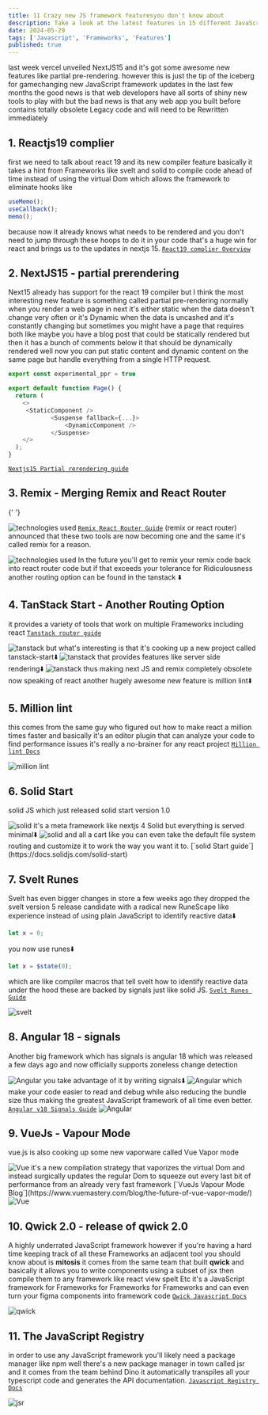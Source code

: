 ```yaml
---
title: 11 Crazy new JS framework featuresyou don't know about
description: Take a look at the latest features in 15 different JavaScript frameworks and the problems they solve for web developers. Take an first look at the React compiler, Angular signals, Svelte runes, and more..
date: 2024-05-29
tags: ['Javascript', 'Frameworks', 'Features']
published: true
---
```


last week vercel unveiled NextJS15 and it's got some awesome new features like partial pre-rendering. however this is just the tip of the
iceberg for gamechanging new JavaScript framework updates in the last few months the good news is that web developers
have all sorts of shiny new tools to play with but the bad news is that any web app you built before contains totally obsolete Legacy
code and will need to be Rewritten immediately

## 1. Reactjs19 complier

first we need to talk about react 19 and its new compiler feature basically it takes a
hint from Frameworks like svelt and solid to compile code ahead of time instead of using the virtual Dom which
allows the framework to eliminate hooks like

```js {4} react hooks
useMemo();
useCallback();
memo();
```

because now it already knows what needs to be rendered and you don't need to jump through these hoops to do it in your
code that's a huge win for react and brings us to the updates in nextjs 15.
[`React19 complier Overview`](https://react.dev/learn/react-compiler)

## 2. NextJS15 - partial prerendering

Next15 already has support for the react 19 compiler but I think the most
interesting new feature is something called partial pre-rendering normally when you render a web page in next it's either static when the data doesn't
change very often or it's Dynamic when the data is uncashed and it's constantly changing but sometimes you might have a page that requires both like maybe you
have a blog post that could be statically rendered but then it has a bunch of comments below it that should be dynamically rendered well now you can
put static content and dynamic content on the same page but handle everything from a single HTTP request.

```js {4} showLineNumbers
export const experimental_ppr = true

export default function Page() {
  return (
    <>
     <StaticComponent />
            <Suspense fallback={...}>
                <DynamicComponent />
            </Suspense>
    </>
  );
}
```

[`Nextjs15 Partial rerendering guide`](https://nextjs.org/blog/next-15-rc#incremental-adoption-of-partial-prerendering-experimental)

## 3. Remix - Merging Remix and React Router

{' '}

<img
  src="/blog/remix.JPG"
  alt="technologies used"
  className=" w-auto h-auto rounded-xl"
/>
[`Remix React Router Guide`](https://remix.run/docs/en/main/discussion/react-router)
(remix or react router) announced that these two tools are now becoming one and the
same it's called remix for a reason.

<img
  src="/blog/remix1.JPG"
  alt="technologies used"
  className=" w-auto h-auto rounded-xl"
/>
In the future you'll get to remix your remix code back into react router code but
if that exceeds your tolerance for Ridiculousness another routing option can be found
in the tanstack ⬇️

## 4. TanStack Start - Another Routing Option

it provides a variety of tools that work on multiple Frameworks including react
[`Tanstack router guide`](https://tanstack.com/router/latest)

<img
  src="/blog/tanstack1.JPG"
  alt="tanstack"
  className=" w-auto h-auto rounded-xl"
/>
but what's interesting is that it's cooking up a new project called tanstack-start⬇️
<img
  src="/blog/tanstack2.JPG"
  alt="tanstack"
  className=" w-auto h-auto rounded-xl"
/>
that provides features like server side rendering⬇️
<img
  src="/blog/tanstack3.JPG"
  alt="tanstack"
  className=" w-auto h-auto rounded-xl"
/>
thus making next JS and remix completely obsolete now speaking of react another hugely
awesome new feature is million lint⬇️

## 5. Million lint

this comes from the same guy who figured out how to make react a million times faster and basically it's
an editor plugin that can analyze your code to find performance issues it's really a no-brainer for any react project
[`Million lint Docs`](https://old.million.dev/docs/introduction)

<img
  src="/blog/million-lint.JPG"
  alt="million lint"
  className=" w-auto h-auto rounded-xl"
/>

## 6. Solid Start

solid JS which just released solid start version 1.0

<img src="/blog/solid.JPG" alt="solid" className=" w-auto h-auto rounded-xl" />
it's a meta framework like nextjs 4 Solid but everything is served minimal⬇️
<img src="/blog/solid1.JPG" alt="solid" className=" w-auto h-auto rounded-xl" />
and all a cart like you can even take the default file system routing and customize
it to work the way you want it to. [`solid Start guide`](https://docs.solidjs.com/solid-start)

## 7. Svelt Runes

Svelt has even bigger changes in store a few weeks ago they dropped the svelt version 5 release candidate with a
radical new RuneScape like experience instead of using plain JavaScript to identify reactive data⬇️

```js {4}
let x = 0;
```

you now use runes⬇️

```js {4}
let x = $state(0);
```

which are like compiler macros that tell svelt how to identify reactive data under the hood these are backed by
signals just like solid JS.
[`Svelt Runes Guide`](https://svelte.dev/blog/runes)

<img src="/blog/svelt.JPG" alt="svelt" className=" w-auto h-auto rounded-xl" />

## 8. Angular 18 - signals

Another big framework which has signals is angular 18 which was released a few days ago and now officially supports zoneless change detection

<img
  src="/blog/angular.JPG"
  alt="Angular"
  className=" w-auto h-auto rounded-xl"
/>
you take advantage of it by writing signals⬇️
<img
  src="/blog/angular1.JPG"
  alt="Angular"
  className=" w-auto h-auto rounded-xl"
/>
which make your code easier to read and debug while also reducing the bundle size
thus making the greatest JavaScript framework of all time even better. [`Angular
v18 Signals Guide`](https://angular.dev/guide/signals)
<img
  src="/blog/angular2.JPG"
  alt="Angular"
  className=" w-auto h-auto rounded-xl"
/>

## 9. VueJs - Vapour Mode

vue.js is also cooking up some new vaporware called Vue Vapor mode

<img src="/blog/vue.JPG" alt="Vue" className=" w-auto h-auto rounded-xl" />
it's a new compilation strategy that vaporizes the virtual Dom and instead surgically
updates the regular Dom to squeeze out every last bit of performance from an already
very fast framework [`VueJs Vapour Mode Blog`](https://www.vuemastery.com/blog/the-future-of-vue-vapor-mode/)
<img src="/blog/vue1.JPG" alt="Vue" className=" w-auto h-auto rounded-xl" />

## 10. Qwick 2.0 - release of qwick 2.0

A highly underrated JavaScript framework however if you're having a hard time keeping track of all these Frameworks an adjacent tool you
should know about is **mitosis** it comes from the same team that built **qwick** and basically it allows you to write
components using a subset of jsx then compile them to any framework like react view spelt Etc it's a JavaScript
framework for Frameworks for Frameworks for Frameworks and can even turn your figma components into framework code
[`Qwick Javascript Docs`](https://qwik.dev/docs/)

<img src="/blog/qwick.JPG" alt="qwick" className=" w-auto h-auto rounded-xl" />

## 11. The JavaScript Registry

in order to use any JavaScript framework you'll likely need a package manager like npm well there's a new package manager in town called jsr and
it comes from the team behind Dino it automatically transpiles all your typescript code and generates the API
documentation.
[`Javascript Registry Docs`](https://jsr.io/docs/introduction)

<img src="/blog/jsr.JPG" alt="jsr" className=" w-auto h-auto rounded-xl" />
